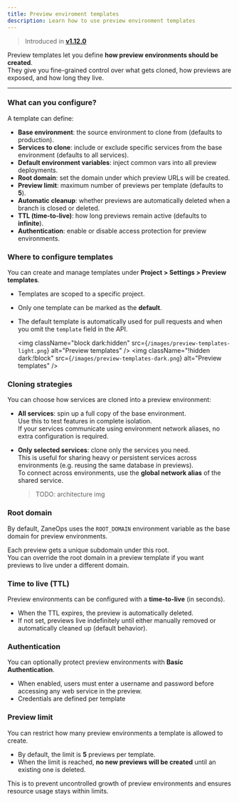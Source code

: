```yaml
---
title: Preview enviroment templates
description: Learn how to use preview environment templates
---
```



> Introduced in [**v1.12.0**](/changelog/v112)

Preview templates let you define **how preview environments should be created**.  
They give you fine-grained control over what gets cloned, how previews are exposed, and how long they live.  

---

### What can you configure?

A template can define:  

- **Base environment**: the source environment to clone from (defaults to production).  
- **Services to clone**: include or exclude specific services from the base environment (defaults to all services).  
- **Default environment variables**: inject common vars into all preview deployments.  
- **Root domain**: set the domain under which preview URLs will be created.  
- **Preview limit**: maximum number of previews per template (defaults to **5**).  
- **Automatic cleanup**: whether previews are automatically deleted when a branch is closed or deleted.  
- **TTL (time-to-live)**: how long previews remain active (defaults to **infinite**).  
- **Authentication**: enable or disable access protection for preview environments.  


### Where to configure templates

You can create and manage templates under **Project > Settings > Preview templates**.  

- Templates are scoped to a specific project.  
- Only one template can be marked as the **default**.  
- The default template is automatically used for pull requests and when you omit the `template` field in the API.  

  <img className="block dark:hidden" src={`/images/preview-templates-light.png`} alt="Preview templates" />
    <img className="!hidden dark:!block" src={`/images/preview-templates-dark.png`} alt="Preview templates" />
  


### Cloning strategies

You can choose how services are cloned into a preview environment:  

- **All services**: spin up a full copy of the base environment.  
  Use this to test features in complete isolation.  
  If your services communicate using environment network aliases, no extra configuration is required.  

- **Only selected services**: clone only the services you need.  
  This is useful for sharing heavy or persistent services across environments (e.g. reusing the same database in previews).  
  To connect across environments, use the **global network alias** of the shared service.  


    > TODO: architecture img

### Root domain

By default, ZaneOps uses the `ROOT_DOMAIN` environment variable as the base domain for preview environments.  

Each preview gets a unique subdomain under this root.  
You can override the root domain in a preview template if you want previews to live under a different domain.  


### Time to live (TTL)

Preview environments can be configured with a **time-to-live** (in seconds).  

- When the TTL expires, the preview is automatically deleted.  
- If not set, previews live indefinitely until either manually removed or automatically cleaned up (default behavior).  



### Authentication

You can optionally protect preview environments with **Basic Authentication**.  

- When enabled, users must enter a username and password before accessing any web service in the preview.  
- Credentials are defined per template

### Preview limit

You can restrict how many preview environments a template is allowed to create.  

- By default, the limit is **5** previews per template.  
- When the limit is reached, **no new previews will be created** until an existing one is deleted.  

This is to prevent uncontrolled growth of preview environments and ensures resource usage stays within limits.  
